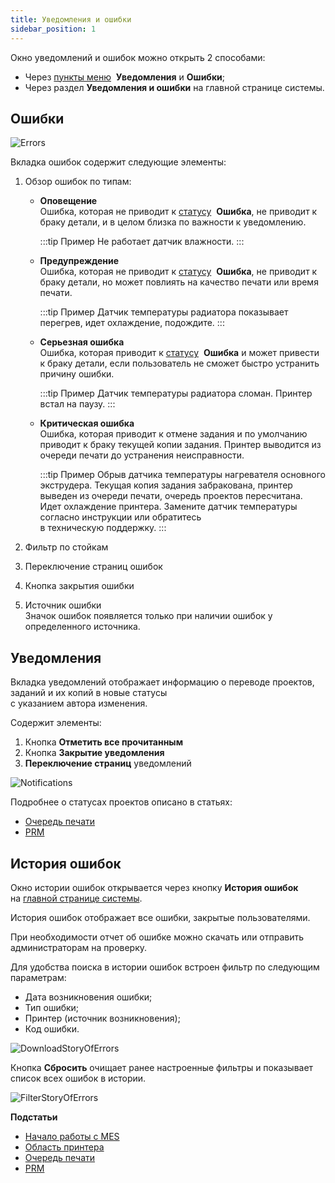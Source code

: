 ```yaml
---
title: Уведомления и ошибки
sidebar_position: 1
---
```

Окно уведомлений и ошибок можно открыть 2 способами:

- Через [пункты меню](https://mes-docs.onrender.com/docs/StartWithMES/#главная-страница) 
**Уведомления** и **Ошибки**;
- Через раздел **Уведомления и ошибки** на главной странице системы.

## Ошибки 

![Errors](./img/Errors.png)

Вкладка ошибок содержит следующие элементы:

1. Обзор ошибок по типам:
   - **Оповещение**\
      Ошибка, которая не приводит к [статусу](https://mes-docs.onrender.com/docs/StartWithMES/PrinterArea#статусы-принтеров) 
      **Ошибка**, не приводит к браку детали, и в целом близка по важности к уведомлению.

      :::tip Пример
          Не работает датчик влажности.
      :::

   - **Предупреждение**\
      Ошибка, которая не приводит к [статусу](https://mes-docs.onrender.com/docs/StartWithMES/PrinterArea#статусы-принтеров) 
      **Ошибка**, не приводит к браку детали, но может повлиять на качество печати или время печати.

      :::tip Пример
          Датчик температуры радиатора показывает перегрев, идет охлаждение, подождите.
      :::

   - **Серьезная ошибка**\
      Ошибка, которая приводит к [статусу](https://mes-docs.onrender.com/docs/StartWithMES/PrinterArea#статусы-принтеров) 
      **Ошибка** и может привести к браку детали, если пользователь не сможет быстро устранить 
      причину ошибки.

      :::tip Пример
          Датчик температуры радиатора сломан. Принтер встал на паузу.
      :::

   - **Критическая ошибка**\
      Ошибка, которая приводит к отмене задания и по умолчанию приводит к браку текущей копии задания. 
      Принтер выводится из очереди печати до устранения неисправности.

      :::tip Пример
          Обрыв датчика температуры нагревателя основного экструдера. Текущая копия задания забракована, 
          принтер выведен из очереди печати, очередь проектов пересчитана. Идет охлаждение принтера. 
          Замените датчик температуры согласно инструкции или обратитесь\
          в техническую поддержку.
      :::

2. Фильтр по стойкам
3. Переключение страниц ошибок
4. Кнопка закрытия ошибки
5. Источник ошибки\
   Значок ошибок появляется только при наличии ошибок у определенного источника.

## Уведомления

Вкладка уведомлений отображает информацию о переводе проектов, заданий и их копий в новые статусы\
с указанием автора изменения.

Содержит элементы:

1. Кнопка **Отметить все прочитанным**
2. Кнопка **Закрытие уведомления**
3. **Переключение страниц** уведомлений

![Notifications](./img/Notifications.png)

Подробнее о статусах проектов описано в статьях:

- [Очередь печати](https://mes-docs.onrender.com/docs/StartWithMES/PrintQueue/#жизненный-цикл-проектов)
- [PRM](https://mes-docs.onrender.com/docs/PRM)

## История ошибок 

Окно истории ошибок открывается через кнопку **История ошибок** на [главной странице системы](https://mes-docs.onrender.com/docs/StartWithMES/#главная-страница).

История ошибок отображает все ошибки, закрытые пользователями.

При необходимости отчет об ошибке можно скачать или отправить администраторам на проверку.

Для удобства поиска в истории ошибок встроен фильтр по следующим параметрам:

- Дата возникновения ошибки;
- Тип ошибки;
- Принтер (источник возникновения);
- Код ошибки.

![DownloadStoryOfErrors](./img/DownloadStoryOfErrors.png)

Кнопка **Сбросить** очищает ранее настроенные фильтры и показывает список всех ошибок в истории.

![FilterStoryOfErrors](./img/FilterStoryOfErrors.png)

**Подстатьи**
- [Начало работы с MES](https://mes-docs.onrender.com/docs/StartWithMES/)
- [Область принтера](https://mes-docs.onrender.com/docs/StartWithMES/PrinterArea)
- [Очередь печати](https://mes-docs.onrender.com/docs/StartWithMES/PrintQueue/)
- [PRM](https://mes-docs.onrender.com/docs/PRM)